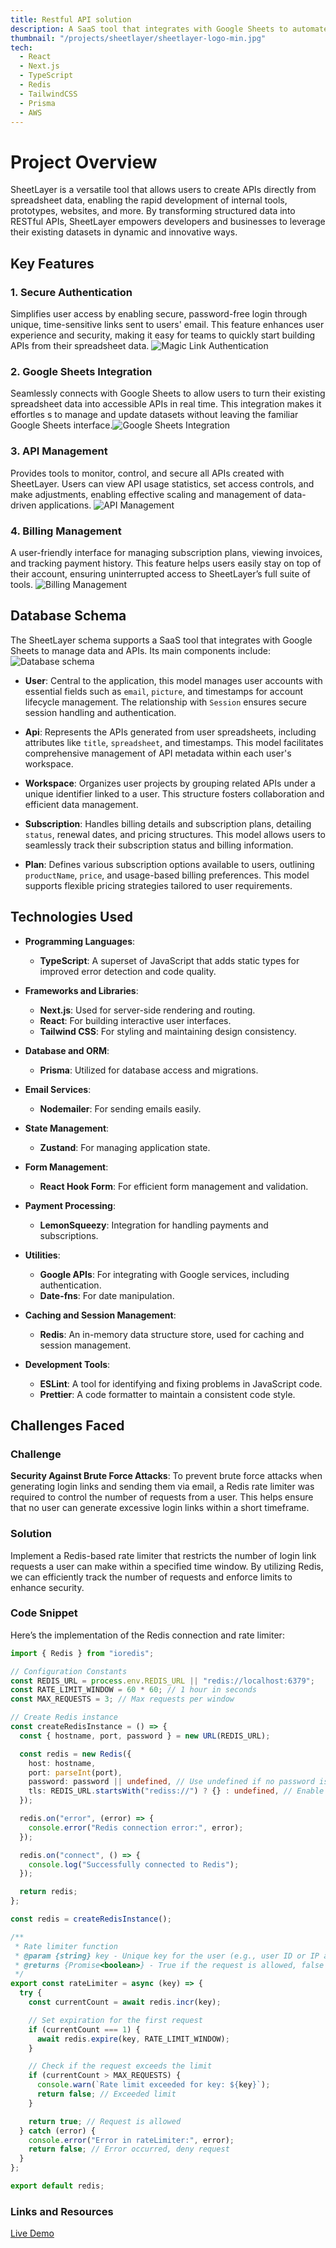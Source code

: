```yaml
---
title: Restful API solution
description: A SaaS tool that integrates with Google Sheets to automate data management and API generation, with built-in billing for subscription handling.
thumbnail: "/projects/sheetlayer/sheetlayer-logo-min.jpg"
tech:
  - React
  - Next.js
  - TypeScript
  - Redis
  - TailwindCSS
  - Prisma
  - AWS
---
```


# Project Overview

SheetLayer is a versatile tool that allows users to create APIs directly from spreadsheet data, enabling the rapid development of internal tools, prototypes, websites, and more. By transforming structured data into RESTful APIs, SheetLayer empowers developers and businesses to leverage their existing datasets in dynamic and innovative ways.

## Key Features

### 1. Secure Authentication

Simplifies user access by enabling secure, password-free login through unique, time-sensitive links sent to users' email. This feature enhances user experience and security, making it easy for teams to quickly start building APIs from their spreadsheet data.
![Magic Link Authentication](https://www.ayyyub.com/projects/sheetlayer/auth-min.jpg)

### 2. Google Sheets Integration

Seamlessly connects with Google Sheets to allow users to turn their existing spreadsheet data into accessible APIs in real time. This integration makes it effortles
s to manage and update datasets without leaving the familiar Google Sheets interface.![Google Sheets Integration](https://www.ayyyub.com/projects/sheetlayer/sheets-integration-min.jpg)

### 3. API Management

Provides tools to monitor, control, and secure all APIs created with SheetLayer. Users can view API usage statistics, set access controls, and make adjustments, enabling effective scaling and management of data-driven applications.
![API Management](https://www.ayyyub.com/projects/sheetlayer/main-feature-min.jpg)

### 4. Billing Management

A user-friendly interface for managing subscription plans, viewing invoices, and tracking payment history. This feature helps users easily stay on top of their account, ensuring uninterrupted access to SheetLayer’s full suite of tools.
![Billing Management](https://www.ayyyub.com/projects/sheetlayer/billing-feature-min.jpg)

## Database Schema

The SheetLayer schema supports a SaaS tool that integrates with Google Sheets to manage data and APIs. Its main components include:
![Database schema](http://localhost:3000/projects/sheetlayer/sheetlayer-schema.svg)

- **User**: Central to the application, this model manages user accounts with essential fields such as `email`, `picture`, and timestamps for account lifecycle management. The relationship with `Session` ensures secure session handling and authentication.

- **Api**: Represents the APIs generated from user spreadsheets, including attributes like `title`, `spreadsheet`, and timestamps. This model facilitates comprehensive management of API metadata within each user's workspace.

- **Workspace**: Organizes user projects by grouping related APIs under a unique identifier linked to a user. This structure fosters collaboration and efficient data management.

- **Subscription**: Handles billing details and subscription plans, detailing `status`, renewal dates, and pricing structures. This model allows users to seamlessly track their subscription status and billing information.

- **Plan**: Defines various subscription options available to users, outlining `productName`, `price`, and usage-based billing preferences. This model supports flexible pricing strategies tailored to user requirements.

## Technologies Used

- **Programming Languages**:

  - **TypeScript**: A superset of JavaScript that adds static types for improved error detection and code quality.

- **Frameworks and Libraries**:

  - **Next.js**: Used for server-side rendering and routing.
  - **React**: For building interactive user interfaces.
  - **Tailwind CSS**: For styling and maintaining design consistency.

- **Database and ORM**:

  - **Prisma**: Utilized for database access and migrations.

- **Email Services**:

  - **Nodemailer**: For sending emails easily.

- **State Management**:

  - **Zustand**: For managing application state.

- **Form Management**:

  - **React Hook Form**: For efficient form management and validation.

- **Payment Processing**:

  - **LemonSqueezy**: Integration for handling payments and subscriptions.

- **Utilities**:

  - **Google APIs**: For integrating with Google services, including authentication.
  - **Date-fns**: For date manipulation.

- **Caching and Session Management**:

  - **Redis**: An in-memory data structure store, used for caching and session management.

- **Development Tools**:
  - **ESLint**: A tool for identifying and fixing problems in JavaScript code.
  - **Prettier**: A code formatter to maintain a consistent code style.

## Challenges Faced

### Challenge

**Security Against Brute Force Attacks**: To prevent brute force attacks when generating login links and sending them via email, a Redis rate limiter was required to control the number of requests from a user. This helps ensure that no user can generate excessive login links within a short timeframe.

### Solution

Implement a Redis-based rate limiter that restricts the number of login link requests a user can make within a specified time window. By utilizing Redis, we can efficiently track the number of requests and enforce limits to enhance security.

### Code Snippet

Here’s the implementation of the Redis connection and rate limiter:

```typescript
import { Redis } from "ioredis";

// Configuration Constants
const REDIS_URL = process.env.REDIS_URL || "redis://localhost:6379";
const RATE_LIMIT_WINDOW = 60 * 60; // 1 hour in seconds
const MAX_REQUESTS = 3; // Max requests per window

// Create Redis instance
const createRedisInstance = () => {
  const { hostname, port, password } = new URL(REDIS_URL);

  const redis = new Redis({
    host: hostname,
    port: parseInt(port),
    password: password || undefined, // Use undefined if no password is set
    tls: REDIS_URL.startsWith("rediss://") ? {} : undefined, // Enable TLS for secure connections
  });

  redis.on("error", (error) => {
    console.error("Redis connection error:", error);
  });

  redis.on("connect", () => {
    console.log("Successfully connected to Redis");
  });

  return redis;
};

const redis = createRedisInstance();

/**
 * Rate limiter function
 * @param {string} key - Unique key for the user (e.g., user ID or IP address)
 * @returns {Promise<boolean>} - True if the request is allowed, false if it exceeds the limit
 */
export const rateLimiter = async (key) => {
  try {
    const currentCount = await redis.incr(key);

    // Set expiration for the first request
    if (currentCount === 1) {
      await redis.expire(key, RATE_LIMIT_WINDOW);
    }

    // Check if the request exceeds the limit
    if (currentCount > MAX_REQUESTS) {
      console.warn(`Rate limit exceeded for key: ${key}`);
      return false; // Exceeded limit
    }

    return true; // Request is allowed
  } catch (error) {
    console.error("Error in rateLimiter:", error);
    return false; // Error occurred, deny request
  }
};

export default redis;
```

### Links and Resources

<a href="https://sheetlayer.com" target="_blank" rel="noopener noreferrer">
  Live Demo
</a>
